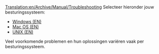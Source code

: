 [[Translation:en/Archive/Manual/Troubleshooting]]
{{nl/Inhoudsopgave}}
Selecteer hieronder jouw besturingssysteem:

* [[en/Archive/Manual/Troubleshooting Windows|Windows (EN)]]
* [[en/Problem/Mac|Mac OS (EN)]]
* [[en/Archive/Manual/Troubleshooting Unix|UNIX (EN)]]

Veel voorkomende problemen en hun oplossingen variëren vaak per besturingssysteem.